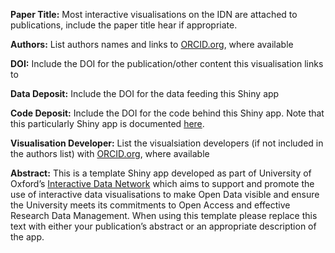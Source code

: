 **Paper Title:** Most interactive visualisations on the IDN are attached to publications, include the paper title hear if appropriate.

**Authors:** List authors names and links to <a href="http://www.orcid.org" target="_blank">ORCID.org</a>, where available

**DOI:** Include the DOI for the publication/other content this visualisation links to

**Data Deposit:** Include the DOI for the data feeding this Shiny app

**Code Deposit:** Include the DOI for the code behind this Shiny app. Note that this particularly Shiny app is documented <a href="https://martinjhnhadley.github.io/OxfordIDN_Shiny-App-Templates/advanced-shiny-features/loading-data/" target="_blank">here</a>.

**Visualisation Developer:** List the visualsiation developers (if not included in the authors list) with <a href="http://www.orcid.org" target="_blank">ORCID.org</a>, where available

**Abstract:** This is a template Shiny app developed as part of University of Oxford's <a href="http://www.idn.it.ox.ac.uk" target="_blank">Interactive Data Network</a> which aims to support and promote the use of interactive data visualisations to make Open Data visible and ensure the University meets its commitments to Open Access and effective Research Data Management. When using this template please replace this text with either your publication's abstract or an appropriate description of the app.